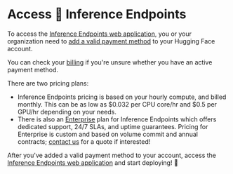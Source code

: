 # Access 🤗 Inference Endpoints

To access the [Inference Endpoints web application](https://ui.endpoints.huggingface.co/), you or your organization need to [add a valid payment method](https://huggingface.co/settings/billing) to your Hugging Face account.

<Tip>
  
You can check your [billing](https://huggingface.co/settings/billing) if you're unsure whether you have an active payment method.
  
</Tip>

There are two pricing plans:

- Inference Endpoints pricing is based on your hourly compute, and billed monthly. This can be as low as $0.032 per CPU core/hr and $0.5 per GPU/hr depending on your needs. 
- There is also an [Enterprise](https://huggingface.co/support) plan for Inference Endpoints which offers dedicated support, 24/7 SLAs, and uptime guarantees. Pricing for Enterprise is custom and based on volume commit and annual contracts; [contact us](https://huggingface.co/inference-endpoints/enterprise) for a quote if interested!

After you've added a valid payment method to your account, access the [Inference Endpoints web application](https://ui.endpoints.huggingface.co/) and start deploying! 🥳


